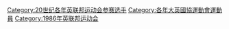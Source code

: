 [[Category:20世纪各年英联邦运动会参赛选手|Category:20世纪各年英联邦运动会参赛选手]]
[[Category:各年大英國協運動會運動員|Category:各年大英國協運動會運動員]]
[[Category:1986年英联邦运动会|Category:1986年英联邦运动会]]